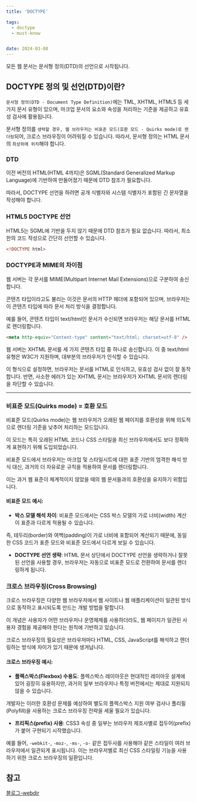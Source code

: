 ```yaml
---
title: 'DOCTYPE'

tags:
  - doctype
  - must-know


date: 2024-03-08
---
```


모든 웹 문서는 문서형 정의(DTD)의 선언으로 시작됩니다.

## DOCTYPE 정의 및 선언(DTD)이란?

`문서형 정의(DTD - Document Type Definition)`에는 TML, XHTML, HTML5 등 세 가지 문서 유형이 있으며, 
마크업 문서의 요소와 속성을 처리하는 기준을 제공하고 유효성 검사에 활용됩니다. 

문서형 정의를 `생략할 경우, 웹 브라우저는 비표준 모드(호환 모드 - Quirks mode)로 렌더링`되어, 크로스 브라우징이 어려워질 수 있습니다. 
따라서, 문서형 정의는 HTML 문서의 `최상위에 위치`해야 합니다.

### DTD

이전 버전의 HTML(HTML 4까지)은 SGML(Standard Generalized Markup Language)에 기반하여 만들어졌기 때문에 DTD 참조가 필요합니다. 

따라서, DOCTYPE 선언을 하려면 공개 식별자와 시스템 식별자가 포함된 긴 문자열을 작성해야 합니다. 

### HTML5 DOCTYPE 선언

HTML5는 SGML에 기반을 두지 않기 때문에 DTD 참조가 필요 없습니다. 따라서, 최소한의 코드 작성으로 간단히 선언할 수 있습니다.

```html:index.html
<!DOCTYPE html>
```

### DOCTYPE과 MIME의 차이점

웹 서버는 각 문서를 MIME(Multipart Internet Mail Extensions)으로 구분하여 송신합니다. 

콘텐츠 타입이라고도 불리는 이것은 문서의 HTTP 헤더에 포함되어 있으며, 브라우저는 이 콘텐츠 타입에 따라 문서 처리 방식을 결정합니다. 

예를 들어, 콘텐츠 타입이 text/html인 문서가 수신되면 브라우저는 해당 문서를 HTML로 렌더링합니다.

```html
<meta http-equiv="Content-type" content="text/html; charset=utf-8" />
```

웹 서버는 XHTML 문서를 세 가지 콘텐츠 타입 중 하나로 송신합니다. 
이 중 text/html 유형은 W3C가 지원하며, 대부분의 브라우저가 인식할 수 있습니다. 

이 형식으로 설정하면, 브라우저는 문서를 HTML로 인식하고, 유효성 검사 없이 잘 동작합니다. 
반면, 사소한 에러가 있는 XHTML 문서는 브라우저가 XHTML 문서의 렌더링을 차단할 수 있습니다.

---

### 비표준 모드(Quirks mode) = 호환 모드

비표준 모드(Quirks mode)는 웹 브라우저가 오래된 웹 페이지를 호환성을 위해 의도적으로 렌더링 기준을 낮추어 처리하는 모드입니다. 

이 모드는 특히 오래된 HTML 코드나 CSS 스타일을 최신 브라우저에서도 보다 정확하게 표현하기 위해 도입되었습니다. 

비표준 모드에서 브라우저는 마크업 및 스타일시트에 대한 표준 기반의 엄격한 해석 방식 대신, 과거의 더 자유로운 규칙을 적용하여 문서를 렌더링합니다.

이는 과거 웹 표준이 체계적이지 않았을 때의 웹 문서들과의 호환성을 유지하기 위함입니다.

#### 비표준 모드 예시:
- **박스 모델 해석 차이**: 비표준 모드에서는 CSS 박스 모델의 가로 너비(width) 계산이 표준과 다르게 적용될 수 있습니다. 

즉, 테두리(border)와 여백(padding)이 가로 너비에 포함되어 계산되기 때문에, 동일한 CSS 코드가 표준 모드와 비표준 모드에서 다르게 보일 수 있습니다.

- **DOCTYPE 선언 생략**: HTML 문서 상단에서 DOCTYPE 선언을 생략하거나 잘못된 선언을 사용할 경우, 브라우저는 자동으로 비표준 모드로 전환하여 문서를 렌더링하게 됩니다.

### 크로스 브라우징(Cross Browsing)

크로스 브라우징은 다양한 웹 브라우저에서 웹 사이트나 웹 애플리케이션이 일관된 방식으로 동작하고 표시되도록 만드는 개발 방법을 말합니다. 

이 개념은 사용자가 어떤 브라우저나 운영체제를 사용하더라도, 웹 페이지가 일관된 사용자 경험을 제공해야 한다는 원칙에 기반하고 있습니다. 

크로스 브라우징의 필요성은 브라우저마다 HTML, CSS, JavaScript를 해석하고 렌더링하는 방식에 차이가 있기 때문에 생겨납니다.

#### 크로스 브라우징 예시:
- **플렉스박스(Flexbox) 수용도**: 플렉스박스 레이아웃은 현대적인 레이아웃 설계에 있어 굉장히 유용하지만, 과거의 일부 브라우저나 특정 버전에서는 제대로 지원되지 않을 수 있습니다. 

개발자는 이러한 호환성 문제를 예상하여 별도의 플렉스박스 지원 여부 검사나 폴리필(Polyfill)을 사용하는 크로스 브라우징 전략을 세울 필요가 있습니다.

- **프리픽스(prefix) 사용**: CSS3 속성 중 일부는 브라우저 제조사별로 접두어(prefix)가 붙어 구현되기 시작했습니다. 

예를 들어, `-webkit-`, `-moz-`, `-ms-`, `-o-` 같은 접두사를 사용해야 같은 스타일이 여러 브라우저에서 일관되게 표시됩니다. 
이는 브라우저별로 최신 CSS 스타일링 기능을 사용하기 위한 크로스 브라우징의 일환입니다.

## 참고

[블로그-webdir](https://webdir.tistory.com/40 '블로그')